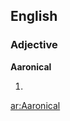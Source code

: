 ==English==

===Adjective===
'''Aaronical'''

# {{alternative spelling of|Aaronic}}

[[ar:Aaronical]]